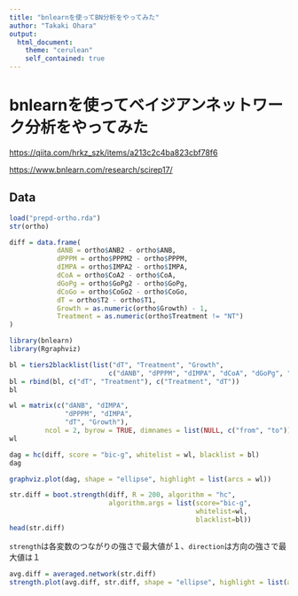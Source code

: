 ```yaml
---
title: "bnlearnを使ってBN分析をやってみた"
author: "Takaki Ohara"
output:
  html_document:
    theme: "cerulean"
    self_contained: true
---
```


# **bnlearnを使ってベイジアンネットワーク分析をやってみた**

<https://qiita.com/hrkz_szk/items/a213c2c4ba823cbf78f6>

<https://www.bnlearn.com/research/scirep17/>

## Data

```r
load("prepd-ortho.rda")
str(ortho)
```

```r
diff = data.frame(
            dANB = ortho$ANB2 - ortho$ANB,
            dPPPM = ortho$PPPM2 - ortho$PPPM,
            dIMPA = ortho$IMPA2 - ortho$IMPA,
            dCoA = ortho$CoA2 - ortho$CoA,
            dGoPg = ortho$GoPg2 - ortho$GoPg,
            dCoGo = ortho$CoGo2 - ortho$CoGo,
            dT = ortho$T2 - ortho$T1,
            Growth = as.numeric(ortho$Growth) - 1,
            Treatment = as.numeric(ortho$Treatment != "NT")
)
```

```r
library(bnlearn)
library(Rgraphviz)

```

```r
bl = tiers2blacklist(list("dT", "Treatment", "Growth",
                         c("dANB", "dPPPM", "dIMPA", "dCoA", "dGoPg", "dCoGo")))
bl = rbind(bl, c("dT", "Treatment"), c("Treatment", "dT"))
bl

```

```r
wl = matrix(c("dANB", "dIMPA",
              "dPPPM", "dIMPA",
              "dT", "Growth"),
         ncol = 2, byrow = TRUE, dimnames = list(NULL, c("from", "to")))
wl
```

```r
dag = hc(diff, score = "bic-g", whitelist = wl, blacklist = bl)
dag
```

```r
graphviz.plot(dag, shape = "ellipse", highlight = list(arcs = wl))
```

```r
str.diff = boot.strength(diff, R = 200, algorithm = "hc", 
                         algorithm.args = list(score="bic-g", 
                                               whitelist=wl, 
                                               blacklist=bl))
head(str.diff)
```

`strength`は各変数のつながりの強さで最大値が１、`direction`は方向の強さで最大値は１

```r
avg.diff = averaged.network(str.diff)
strength.plot(avg.diff, str.diff, shape = "ellipse", highlight = list(arcs = wl))

```

